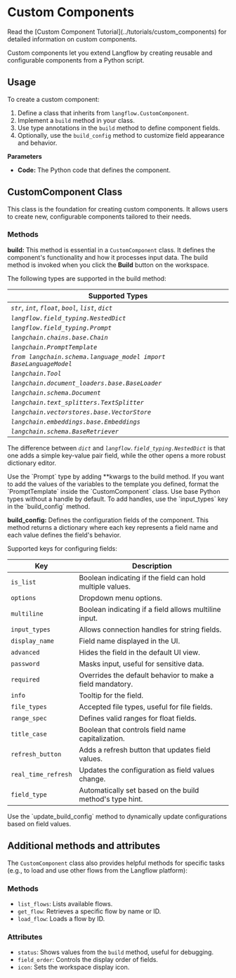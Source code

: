 
# Custom Components

<Admonition type="info" label="Tip">
  Read the [Custom Component Tutorial](../tutorials/custom_components) for
  detailed information on custom components.
</Admonition>

Custom components let you extend Langflow by creating reusable and configurable components from a Python script.

## Usage

To create a custom component:

1. Define a class that inherits from `langflow.CustomComponent`.
2. Implement a `build` method in your class.
3. Use type annotations in the `build` method to define component fields.
4. Optionally, use the `build_config` method to customize field appearance and behavior.

**Parameters**

- **Code:** The Python code that defines the component.

## CustomComponent Class

This class is the foundation for creating custom components. It allows users to create new, configurable components tailored to their needs.

### Methods

**build:** This method is essential in a `CustomComponent` class. It defines the component's functionality and how it processes input data. The build method is invoked when you click the **Build** button on the workspace.

The following types are supported in the build method:

| Supported Types                                                   |
| ----------------------------------------------------------------- |
| _`str`_, _`int`_, _`float`_, _`bool`_, _`list`_, _`dict`_         |
| _`langflow.field_typing.NestedDict`_                              |
| _`langflow.field_typing.Prompt`_                                  |
| _`langchain.chains.base.Chain`_                                   |
| _`langchain.PromptTemplate`_                                      |
| _`from langchain.schema.language_model import BaseLanguageModel`_ |
| _`langchain.Tool`_                                                |
| _`langchain.document_loaders.base.BaseLoader`_                    |
| _`langchain.schema.Document`_                                     |
| _`langchain.text_splitters.TextSplitter`_                         |
| _`langchain.vectorstores.base.VectorStore`_                       |
| _`langchain.embeddings.base.Embeddings`_                          |
| _`langchain.schema.BaseRetriever`_                                |

The difference between _`dict`_ and _`langflow.field_typing.NestedDict`_ is that one adds a simple key-value pair field, while the other opens a more robust dictionary editor.

<Admonition type="info">
  Use the `Prompt` type by adding **kwargs to the build method. If you want to
  add the values of the variables to the template you defined, format the
  `PromptTemplate` inside the `CustomComponent` class.
</Admonition>

<Admonition type="info">
  Use base Python types without a handle by default. To add handles, use the
  `input_types` key in the `build_config` method.
</Admonition>

**build_config:** Defines the configuration fields of the component. This method returns a dictionary where each key represents a field name and each value defines the field's behavior.

Supported keys for configuring fields:

| Key                 | Description                                               |
| ------------------- | --------------------------------------------------------- |
| `is_list`           | Boolean indicating if the field can hold multiple values. |
| `options`           | Dropdown menu options.                                    |
| `multiline`         | Boolean indicating if a field allows multiline input.     |
| `input_types`       | Allows connection handles for string fields.              |
| `display_name`      | Field name displayed in the UI.                           |
| `advanced`          | Hides the field in the default UI view.                   |
| `password`          | Masks input, useful for sensitive data.                   |
| `required`          | Overrides the default behavior to make a field mandatory. |
| `info`              | Tooltip for the field.                                    |
| `file_types`        | Accepted file types, useful for file fields.              |
| `range_spec`        | Defines valid ranges for float fields.                    |
| `title_case`        | Boolean that controls field name capitalization.          |
| `refresh_button`    | Adds a refresh button that updates field values.          |
| `real_time_refresh` | Updates the configuration as field values change.         |
| `field_type`        | Automatically set based on the build method's type hint.  |

<Admonition type="info" label="Tip">
  Use the `update_build_config` method to dynamically update configurations
  based on field values.
</Admonition>

## Additional methods and attributes

The `CustomComponent` class also provides helpful methods for specific tasks (e.g., to load and use other flows from the Langflow platform):

### Methods

- `list_flows`: Lists available flows.
- `get_flow`: Retrieves a specific flow by name or ID.
- `load_flow`: Loads a flow by ID.

### Attributes

- `status`: Shows values from the `build` method, useful for debugging.
- `field_order`: Controls the display order of fields.
- `icon`: Sets the workspace display icon.
